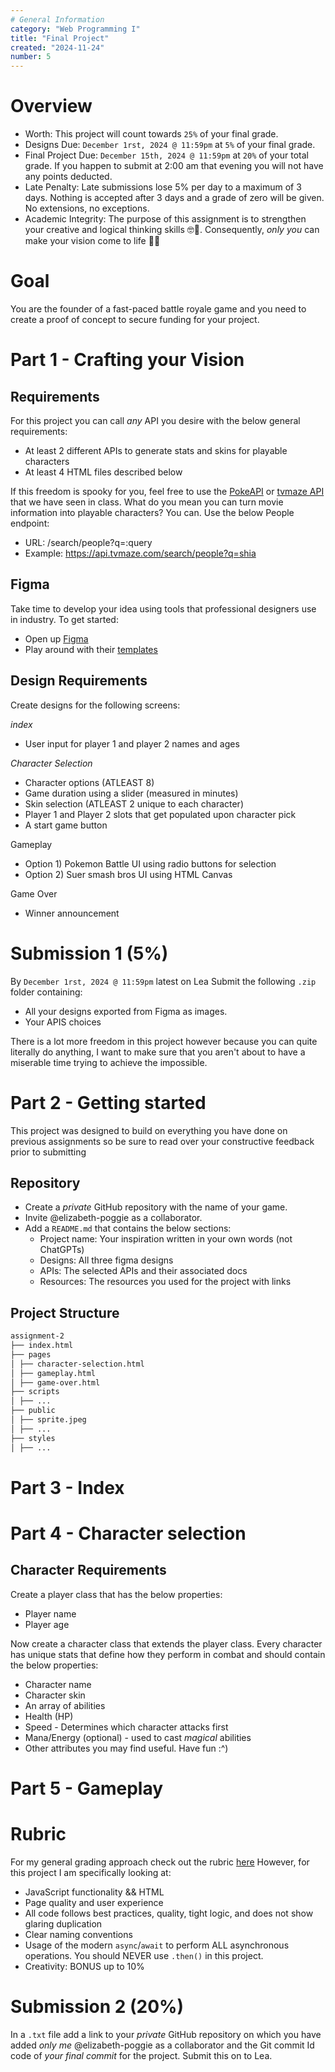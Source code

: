 ```yaml
---
# General Information
category: "Web Programming I"
title: "Final Project"
created: "2024-11-24"
number: 5
---
```


# Overview

- Worth: This project will count towards `25%` of your final grade.
- Designs Due: `December 1rst, 2024 @ 11:59pm` at `5%` of your final grade.
- Final Project Due: `December 15th, 2024 @ 11:59pm` at `20%` of your total grade. If you happen to submit at 2:00 am that evening you will not have any points deducted.
- Late Penalty: Late submissions lose 5% per day to a maximum of 3 days. Nothing is accepted after 3 days and a grade of zero will be given. No extensions, no exceptions.
- Academic Integrity: The purpose of this assignment is to strengthen your creative and logical thinking skills 🤓🎨. Consequently, _only you_ can make your vision come to life 💅✨

# Goal

You are the founder of a fast-paced battle royale game and you need to create a proof of concept to secure funding for your project.

# Part 1 - Crafting your Vision

## Requirements

For this project you can call _any_ API you desire with the below general requirements:

- At least 2 different APIs to generate stats and skins for playable characters
- At least 4 HTML files described below

If this freedom is spooky for you, feel free to use the [PokeAPI](https://pokeapi.co/) or [tvmaze API](https://www.tvmaze.com/api) that we have seen in class. What do you mean you can turn movie information into playable characters? You can. Use the below People endpoint:

- URL: /search/people?q=:query
- Example: https://api.tvmaze.com/search/people?q=shia

## Figma

Take time to develop your idea using tools that professional designers use in industry. To get started:

- Open up [Figma](https://www.figma.com/)
- Play around with their [templates](https://www.figma.com/templates/web-design-inspiration/)

## Design Requirements

Create designs for the following screens:

_index_

- User input for player 1 and player 2 names and ages

_Character Selection_

- Character options (ATLEAST 8)
- Game duration using a slider (measured in minutes)
- Skin selection (ATLEAST 2 unique to each character)
- Player 1 and Player 2 slots that get populated upon character pick
- A start game button

Gameplay

- Option 1) Pokemon Battle UI using radio buttons for selection
- Option 2) Suer smash bros UI using HTML Canvas

Game Over

- Winner announcement

# Submission 1 (5%)

By `December 1rst, 2024 @ 11:59pm` latest on Lea Submit the following `.zip` folder containing:

- All your designs exported from Figma as images.
- Your APIS choices

There is a lot more freedom in this project however because you can quite literally do anything, I want to make sure that you aren't about to have a miserable time trying to achieve the impossible.

# Part 2 - Getting started

This project was designed to build on everything you have done on previous assignments so be sure to read over your constructive feedback prior to submitting

## Repository

- Create a _private_ GitHub repository with the name of your game.
- Invite @elizabeth-poggie as a collaborator.
- Add a `README.md` that contains the below sections:
  - Project name: Your inspiration written in your own words (not ChatGPTs)
  - Designs: All three figma designs
  - APIs: The selected APIs and their associated docs
  - Resources: The resources you used for the project with links

## Project Structure

```md
assignment-2
├── index.html
├── pages
│ ├── character-selection.html
│ ├── gameplay.html
│ ├── game-over.html
├── scripts
│ ├── ...
├── public
│ ├── sprite.jpeg
│ ├── ...
├── styles
│ ├── ...
```

# Part 3 - Index

# Part 4 - Character selection

## Character Requirements

Create a player class that has the below properties:

- Player name
- Player age

Now create a character class that extends the player class. Every character has unique stats that define how they perform in combat and should contain the below properties:

- Character name
- Character skin
- An array of abilities
- Health (HP)
- Speed - Determines which character attacks first
- Mana/Energy (optional) - used to cast _magical_ abilities
- Other attributes you may find useful. Have fun :^)

# Part 5 - Gameplay

# Rubric

For my general grading approach check out the rubric [here](https://www.elizabethpoggie.com/notes/john-abbott-college/admin_rubric) However, for this project I am specifically looking at:

- JavaScript functionality && HTML
- Page quality and user experience
- All code follows best practices, quality, tight logic, and does not show glaring duplication
- Clear naming conventions
- Usage of the modern `async`/`await` to perform ALL asynchronous operations. You should NEVER use `.then()` in this project.
- Creativity: BONUS up to 10%

# Submission 2 (20%)

In a `.txt` file add a link to your _private_ GitHub repository on which you have added _only me_ @elizabeth-poggie as a collaborator and the Git commit Id code of _your final commit_ for the project. Submit this on to Lea.
